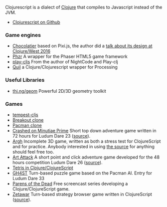 Clojurescript is a dialect of [[Clojure]] that compiles to Javascript instead of the JVM.

* [https://github.com/clojure/clojurescript Clojurescript on Github]

=== Game engines ===
* [https://github.com/alexkehayias/chocolatier Chocolatier] based on Pixi.js, the author did a [https://www.youtube.com/watch?v=TW1ie0pIO_E talk about its design at Clojure/West 2016]
* [https://github.com/dparis/phzr Phzr] A wrapper for the Phaser HTML5 game framework
* [https://github.com/oakes/play-cljs play-cljs] From the author of NightCode and Play-clj
* [https://github.com/quil/quil Quil] a Clojure/Clojurescript wrapper for Processing

=== Useful Libraries ===

* [https://github.com/thi-ng/geom thi.ng/geom] Powerful 2D/3D geometry toolkit

=== Games ===
* [[tempest-cljs]]
* [http://nakkaya.com/2012/01/31/clojurescript-canvas-a-simple-breakout-implementation/ Breakout clone]
* [http://marrowboy.co.uk/pacman/pacman.html Pacman clone]
* [http://thomcc.github.com/ld23/ Crashed on Minutiae Prime] Short top down adventure game written in 72 hours for Ludum Dare 23 ([https://github.com/thomcc/ld23 source]).
* [http://thomcc.github.com/Argh/ Argh] Incomplete 3D game, written as both a stress test for ClojureScript and for practice.  Anybody interested in using [https://github.com/thomcc/Argh the source] for anything should feel free too.
* [http://www.morgawr.eu/ld26 Art Attack] A short point and click adventure game developed for the 48 hours competition Ludum Dare 26 ([https://github.com/Morgawr/ld26 source]).
* [https://github.com/yogthos/Clojure-Tetris Tetris in Clojure/ClojureScript]
* [http://ludumdare.com/compo/ludum-dare-33/?action=preview&uid=31638 GH4ST] Turn-based puzzle game based on the Pacman AI. Entry for Ludum Dare 33
* [http://www.parens-of-the-dead.com/ Parens of the Dead] Free screencast series developing a Clojure/ClojureScript game.
* [http://zetawar.com/ Zetawar] Turn-based strategy browser game written in ClojureScript ([http://github.com/Zetawar/zetawar/ source]).